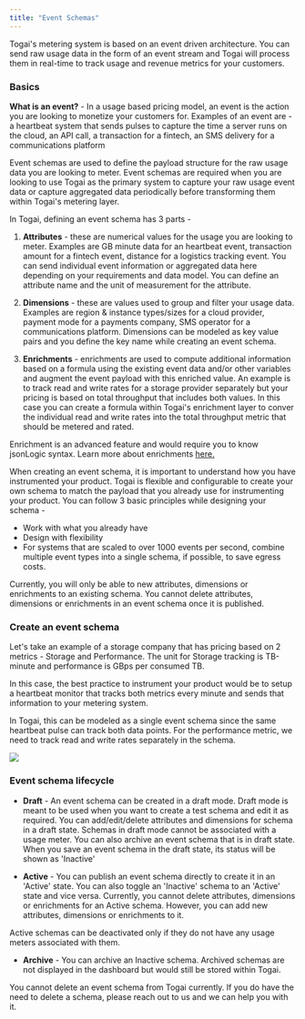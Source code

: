 ```yaml
---
title: "Event Schemas"
---
```


Togai's metering system is based on an event driven architecture. You can send raw usage data in the form of an event stream and Togai will process them in real-time to track usage and revenue metrics for your customers.

### Basics

<Tip>**What is an event?** - In a usage based pricing model, an event is the action you are looking to monetize your customers for. Examples of an event are - a heartbeat system that sends pulses to capture the time a server runs on the cloud, an API call, a transaction for a fintech, an SMS delivery for a communications platform </Tip>

Event schemas are used to define the payload structure for the raw usage data you are looking to meter. Event schemas are required when you are looking to use Togai as the primary system to capture your raw usage event data or capture aggregated data periodically before transforming them within Togai's metering layer.

In Togai, defining an event schema has 3 parts - 

1. **Attributes** - these are numerical values for the usage you are looking to meter. Examples are GB minute data for an heartbeat event, transaction amount for a fintech event, distance for a logistics tracking event. You can send individual event information or aggregated data here depending on your requirements and data model. You can define an attribute name and the unit of measurement for the attribute.

2. **Dimensions** - these are values used to group and filter your usage data. Examples are region & instance types/sizes for a cloud provider, payment mode for a payments company, SMS operator for a communications platform. Dimensions can be modeled as key value pairs and you define the key name while creating an event schema.

3. **Enrichments** - enrichments are used to compute additional information based on a formula using the existing event data and/or other variables and augment the event payload with this enriched value. An example is to track read and write rates for a storage provider separately but your pricing is based on total throughput that includes both values. In this case you can create a formula within Togai's enrichment layer to conver the individual read and write rates into the total throughput metric that should be metered and rated.

<Note>Enrichment is an advanced feature and would require you to know jsonLogic syntax. Learn more about enrichments [here.](/docs/event-enrichments) </Note>

When creating an event schema, it is important to understand how you have instrumented your product. Togai is flexible and configurable to create your own schema to match the payload that you already use for instrumenting your product. You can follow 3 basic principles while designing your schema - 

* Work with what you already have
* Design with flexibility
* For systems that are scaled to over 1000 events per second, combine multiple event types into a single schema, if possible, to save egress costs.

<Warning>Currently, you will only be able to new attributes, dimensions or enrichments to an existing schema. You cannot delete attributes, dimensions or enrichments in an event schema once it is published.</Warning>


### Create an event schema

Let's take an example of a storage company that has pricing based on 2 metrics - Storage and Performance. The unit for Storage tracking is TB-minute and performance is GBps per consumed TB.

In this case, the best practice to instrument your product would be to setup a heartbeat monitor that tracks both metrics every minute and sends that information to your metering system. 

In Togai, this can be modeled as a single event schema since the same heartbeat pulse can track both data points. For the performance metric, we need to track read and write rates separately in the schema.

<Frame caption="Example of an event schema for a cloud storage provider">
  <img src="/docs/images/event-schema-example.png" />
</Frame>


### Event schema lifecycle

* **Draft** - An event schema can be created in a draft mode. Draft mode is meant to be used when you want to create a test schema and edit it as required. You can add/edit/delete attributes and dimensions for schema in a draft state. Schemas in draft mode cannot be associated with a usage meter. You can also archive an event schema that is in draft state. When you save an event schema in the draft state, its status will be shown as 'Inactive'

* **Active** - You can publish an event schema directly to create it in an 'Active' state. You can also toggle an 'Inactive' schema to an 'Active' state and vice versa. Currently, you cannot delete attributes, dimensions or enrichments for an Active schema. However, you can add new attributes, dimensions or enrichments to it.

<Note>Active schemas can be deactivated only if they do not have any usage meters associated with them.</Note>

* **Archive** - You can archive an Inactive schema. Archived schemas are not displayed in the dashboard but would still be stored within Togai.

<Info>You cannot delete an event schema from Togai currently. If you do have the need to delete a schema, please reach out to us and we can help you with it.</Info>
